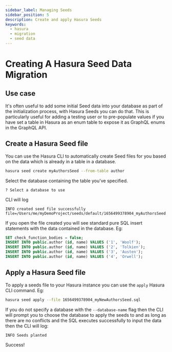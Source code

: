 ```yaml
---
sidebar_label: Managing Seeds
sidebar_position: 5
description: Create and apply Hasura Seeds
keywords:
  - hasura
  - migration
  - seed data
---
```


# Creating A Hasura Seed Data Migration

## Use case

It's often useful to add some initial Seed data into your database as part of the initialization process, with
Hasura Seeds you can do that. This is particularly useful for adding a testing user or to pre-populate values if you
have set a table in Hasura as an enum table to expose it as GraphQL enums in the GraphQL API.

## Create a Hasura Seed file

You can use the Hasura CLI to automatically create Seed files for you based on the data which is already in a table
in a database.

```bash
hasura seed create myAuthorsSeed --from-table author
```

Select the database containing the table you've specified.

```text
? Select a database to use
```

CLI will log

```text
INFO created seed file successfully     file=/Users/me/myDemoProject/seeds/default/1656499378904_myAuthorsSeed.sql
```

If you open the file created you will see standard pure SQL insert statements with the data contained in the database.
Eg:

```sql
SET check_function_bodies = false;
INSERT INTO public.author (id, name) VALUES ('1', 'Woolf');
INSERT INTO public.author (id, name) VALUES ('2', 'Tolkien');
INSERT INTO public.author (id, name) VALUES ('3', 'Austen');
INSERT INTO public.author (id, name) VALUES ('4', 'Orwell');
```

## Apply a Hasura Seed file

To apply a seeds file to your Hasura instance you can use the `apply` Hasura CLI command. Eg:

```bash
hasura seed apply --file 1656499378904_myNewAuthorsSeed.sql
```

If you do not specify a database with the `--database-name` flag then the CLI will prompt you to choose the database
to apply the seeds to and as long as there are no conflicts and the SQL executes successfully to input the data then
the CLI will log:

```text
INFO Seeds planted
```

Success!

